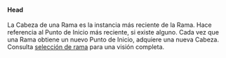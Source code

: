 #### Head
La Cabeza de una Rama es la instancia más reciente de la Rama. Hace referencia al Punto de Inicio más reciente, si existe alguno. Cada vez que una Rama obtiene un nuevo Punto de Inicio, adquiere una nueva Cabeza. Consulta [selección de rama](/es/docs/explanation/branch-selection/) para una visión completa.